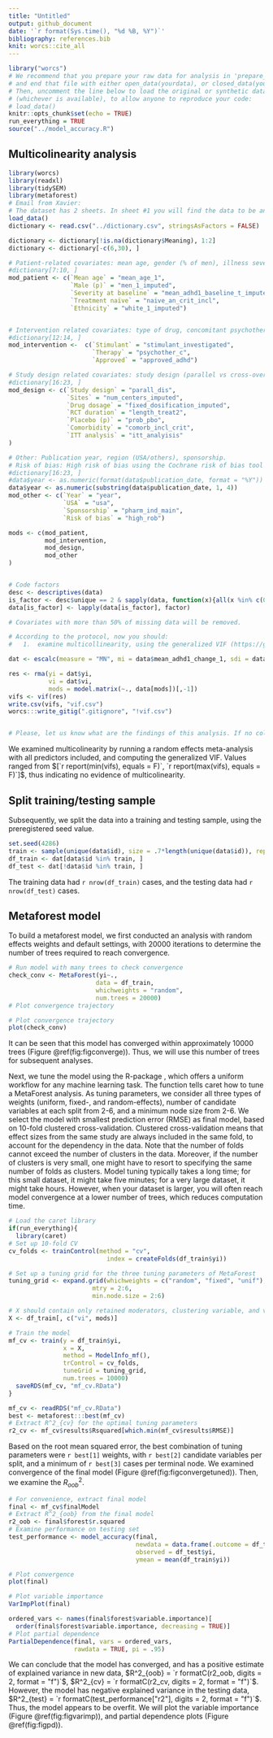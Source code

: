 ---
title: "Untitled"
output: github_document
date: '`r format(Sys.time(), "%d %B, %Y")`'
bibliography: references.bib
knit: worcs::cite_all
---
<script src="//yihui.org/js/math-code.js"></script>
<!-- Just one possible MathJax CDN below. You may use others. -->
<script async
  src="//mathjax.rstudio.com/latest/MathJax.js?config=TeX-MML-AM_CHTML">
</script>

```{r setup, include=FALSE}
library("worcs")
# We recommend that you prepare your raw data for analysis in 'prepare_data.R',
# and end that file with either open_data(yourdata), or closed_data(yourdata).
# Then, uncomment the line below to load the original or synthetic data
# (whichever is available), to allow anyone to reproduce your code:
# load_data()
knitr::opts_chunk$set(echo = TRUE)
run_everything = TRUE
source("../model_accuracy.R")
```

## Multicolinearity analysis

```{r, message = FALSE}
library(worcs)
library(readxl)
library(tidySEM)
library(metaforest)
# Email from Xavier:
# The dataset has 2 sheets. In sheet #1 you will find the data to be analysed and in sheet #2 the description of the study variables.
load_data()
dictionary <- read.csv("../dictionary.csv", stringsAsFactors = FALSE)

dictionary <- dictionary[!is.na(dictionary$Meaning), 1:2]
dictionary <- dictionary[-c(6,30), ]

# Patient-related covariates: mean age, gender (% of men), illness severity at baseline, previous treatment (treatment naïve), ethnicity (% Caucasian).
#dictionary[7:10, ]
mod_patient <- c(`Mean age` = "mean_age_1",
                 `Male (p)` = "men_1_imputed",
                 `Severity at baseline` = "mean_adhd1_baseline_t_imputed",
                 `Treatment naïve` = "naive_an_crit_incl",
                 `Ethnicity` = "white_1_imputed")


# Intervention related covariates: type of drug, concomitant psychotherapy, legal status of the drug (approved vs non approved (= investigational); approved for ADHD vs non-approved for ADHD)
#dictionary[12:14, ]
mod_intervention <-  c(`Stimulant` = "stimulant_investigated",
                       `Therapy` = "psychother_c",
                       `Approved` = "approved_adhd")

# Study design related covariates: study design (parallel vs cross-over), number of sites (or number of patients per study site or sample size), drug dosage (fixed versus variable), RCT duration, number of study arms, comorbidity as an inclusion criterion, proportion of patients assigned to placebo/probability of receiving placebo, duration of wash-out, % dropouts in the placebo arm, type of analysis (ITT: Yes/No).
#dictionary[16:23, ]
mod_design <- c(`Study design` = "parall_dis",
                `Sites` = "num_centers_imputed",
                `Drug dosage` = "fixed_dosification_imputed",
                `RCT duration` = "length_treat2",
                `Placebo (p)` = "prob_pbo",
                `Comorbidity` = "comorb_incl_crit",
                `ITT analysis` = "itt_analyisis"
)

# Other: Publication year, region (USA/others), sponsorship.
# Risk of bias: High risk of bias using the Cochrane risk of bias tool (Yes/No).
#dictionary[16:23, ]
#data$year <- as.numeric(format(data$publication_date, format = "%Y"))
data$year <- as.numeric(substring(data$publication_date, 1, 4))
mod_other <- c(`Year` = "year",
               `USA` = "usa",
               `Sponsorship` = "pharm_ind_main",
               `Risk of bias` = "high_rob")

mods <- c(mod_patient,
          mod_intervention,
          mod_design,
          mod_other
)


# Code factors
desc <- descriptives(data)
is_factor <- desc$unique == 2 & sapply(data, function(x){all(x %in% c(0,1))})
data[is_factor] <- lapply(data[is_factor], factor)

# Covariates with more than 50% of missing data will be removed.

# According to the protocol, now you should:
#   1.	examine multicollinearity, using the generalized VIF (https://github.com/cjvanlissa/metafor/blob/master/R/vif.rma.r). 

dat <- escalc(measure = "MN", mi = data$mean_adhd1_change_1, sdi = data$sd_adhd1_change_1_imputed, ni = data$n_adhd1_change_1, data = data[mods])

res <- rma(yi = dat$yi,
           vi = dat$vi,
           mods = model.matrix(~., data[mods])[,-1])
vifs <- vif(res)
write.csv(vifs, "vif.csv")
worcs:::write_gitig(".gitignore", "!vif.csv")


# Please, let us know what are the findings of this analysis. If no collinearity is found, the next steps will be splitting the sample in two and carrygin out the metaregression/metaforest analyses using the training data set.
```

We examined multicolinearity by running a random effects meta-analysis with all predictors included, and computing the generalized VIF. Values ranged from $[`r report(min(vifs), equals = F)`, `r report(max(vifs), equals = F)`]$, thus indicating no evidence of multicolinearity.

## Split training/testing sample

Subsequently, we split the data into a training and testing sample, using the preregistered seed value.

```{r}
set.seed(4286)
train <- sample(unique(data$id), size = .7*length(unique(data$id)), replace = FALSE)
df_train <- dat[data$id %in% train, ]
df_test <- dat[!data$id %in% train, ]
```

The training data had `r nrow(df_train)` cases, and the testing data had `r nrow(df_test)` cases.

## Metaforest model

To build a metaforest model, we first conducted an analysis with random effects weights and default settings, with 20000 iterations to determine the number of trees required to reach convergence.

```{r}
# Run model with many trees to check convergence
check_conv <- MetaForest(yi~.,
                        data = df_train,
                        whichweights = "random",
                        num.trees = 20000)
# Plot convergence trajectory
```

```{r figconverge, echo=FALSE, fig.cap="Convergence plot"}
# Plot convergence trajectory
plot(check_conv)
```

It can be seen that this model has converged within approximately 10000 trees (Figure \@ref(fig:figconverge)). Thus, we will use this number of trees for subsequent analyses.

Next, we tune the model using the R-package \texttt{caret}, which offers a uniform workflow for any machine learning task. The function \texttt{ModelInfo_mf} tells caret how to tune a MetaForest analysis. As tuning parameters, we consider all three types of weights (uniform, fixed-, and random-effects), number of candidate variables at each split from 2-6, and a minimum node size from 2-6. We select the model with smallest prediction error (RMSE) as final model, based on 10-fold clustered cross-validation. Clustered cross-validation means that effect sizes from the same study are always included in the same fold, to account for the dependency in the data. Note that the number of folds cannot exceed the number of clusters in the data. Moreover, if the number of clusters is very small, one might have to resort to specifying the same number of folds as clusters. Model tuning typically takes a long time; for this small dataset, it might take five minutes; for a very large dataset, it might take hours. However, when your dataset is larger, you will often reach model convergence at a lower number of trees, which reduces computation time.

```{r}
# Load the caret library
if(run_everything){
  library(caret)
# Set up 10-fold CV
cv_folds <- trainControl(method = "cv", 
                           index = createFolds(df_train$yi))

# Set up a tuning grid for the three tuning parameters of MetaForest
tuning_grid <- expand.grid(whichweights = c("random", "fixed", "unif"),
                       mtry = 2:6,
                       min.node.size = 2:6)

# X should contain only retained moderators, clustering variable, and vi
X <- df_train[, c("vi", mods)]

# Train the model
mf_cv <- train(y = df_train$yi,
               x = X,
               method = ModelInfo_mf(), 
               trControl = cv_folds,
               tuneGrid = tuning_grid,
               num.trees = 10000)
  saveRDS(mf_cv, "mf_cv.RData")
}

mf_cv <- readRDS("mf_cv.RData")
best <- metaforest:::best(mf_cv)
# Extract R^2_{cv} for the optimal tuning parameters
r2_cv <- mf_cv$results$Rsquared[which.min(mf_cv$results$RMSE)]

```

Based on the root mean squared error, the best combination of tuning parameters were `r best[1]` weights, with `r best[2]` candidate variables per split, and a minimum of `r best[3]` cases per terminal node. We examined convergence of the final model (Figure \@ref(fig:figconvergetuned)). Then, we examine the $R^2_{oob}$.


```{r}
# For convenience, extract final model
final <- mf_cv$finalModel
# Extract R^2_{oob} from the final model
r2_oob <- final$forest$r.squared
# Examine performance on testing set
test_performance <- model_accuracy(final, 
                                   newdata = data.frame(.outcome = df_test$yi, df_test[mods]),
                                   observed = df_test$yi,
                                   ymean = mean(df_train$yi))
```


```{r figconvergetuned, echo=FALSE, fig.cap="Convergence plot for final model"}
# Plot convergence
plot(final)
```

```{r figvarimp, fig.cap="Variable importance plot"}
# Plot variable importance
VarImpPlot(final)
```

```{r figpd, fig.cap="Marginal relationship of moderators with effect size"}
ordered_vars <- names(final$forest$variable.importance)[
  order(final$forest$variable.importance, decreasing = TRUE)]
# Plot partial dependence
PartialDependence(final, vars = ordered_vars,
                  rawdata = TRUE, pi = .95)
```

We can conclude that the model has converged, and has a positive estimate of explained variance in new data, $R^2_{oob} = `r formatC(r2_oob, digits = 2, format = "f")`$, $R^2_{cv} = `r formatC(r2_cv, digits = 2, format = "f")`$. However, the model has negative explained variance in the testing data, $R^2_{test} = `r formatC(test_performance["r2"], digits = 2, format = "f")`$. Thus, the model appears to be overfit. We will plot the variable importance (Figure \@ref(fig:figvarimp)), and partial dependence plots (Figure \@ref(fig:figpd)).
